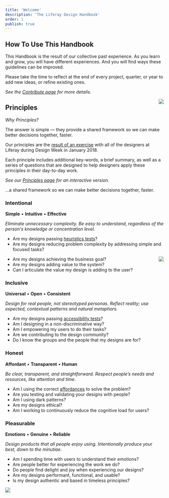 ```yaml
---
title: 'Welcome'
description: 'The Liferay Design Handbook'
order: 1
publish: true
---
```



## How To Use This Handbook

This Handbook is the result of our collective past experience. As you learn and grow, you will have different experiences. And you will find ways these guidelines can be improved.

Please take the time to reflect at the end of every project, quarter, or year to add new ideas, or refine existing ones.

_See the [Contribute page](.././contribute) for more details._


<Image src="/images/handbook/principles-good-design-is-group.jpg" align="right" size="small" caption="PJ sharing one group's ideas during the Principles&nbsp;exercise" margin="2rem -2rem 0 4rem" rounded dropShadow />

## Principles

_Why Principles?_

The answer is simple — they provide a shared framework so we can make better decisions together, faster.

Our principles are the [result of an exercise](/articles/2018/liferay-design-week-2018#design-principles) with all of the designers at Liferay during Design Week in January 2018.

Each principle includes additional key-words, a brief summary, as well as a series of questions that are designed to help designers apply these principles in their day-to-day work.

_See our [Principles page](/principles) for an interactive version._

<aside>...a shared framework so we can make better&nbsp;decisions together, faster.</aside>

### Intentional

**Simple** • **Intuitive** • **Effective**

_Eliminate unnecessary complexity. Be easy to understand, regardless of the person's knowledge or concentration level._

- Are my designs passing [heuristics tests](https://www.nngroup.com/articles/ten-usability-heuristics)?
- Are my designs reducing problem complexity by addressing simple and focused tasks?
<Image src="/images/handbook/principles-closeup.jpg" align="right" size="small" margin="1rem -2rem 0 4rem" rounded dropShadow />

- Are my designs achieving the business goal?
- Are my designs adding value to the system?
- Can I articulate the value my design is adding to the user?

### Inclusive

**Universal** • **Open** • **Consistent**

_Design for real people, not stereotyped personas. Reflect reality; use expected, contextual patterns and natural metaphors._

- Are my designs passing [accessibility tests](https://www.w3.org/WAI/ER/tools/)?
- Am I designing in a non-discriminative way?
- Am I empowering my users to do their tasks?
- Are we contributing to the design community?
- Do I know the groups and the people that my designs are for?

### Honest

**Affordant** • **Transparent** • **Human**

_Be clear, transparent, and straightforward. Respect people’s needs and resources, like attention and time._

- Am I using the correct [affordances](https://www.interaction-design.org/literature/book/the-glossary-of-human-computer-interaction/affordances) to solve the problem?
- Are you testing and validating your designs with people?
- Am I using dark patterns?
- Are my designs ethical?
- Am I working to continuously reduce the cognitive load for users?

### Pleasurable

**Emotions** • **Genuine** • **Reliable**

_Design products that all people enjoy using. Intentionally produce your best, down to the minutiae._

- Am I spending time with users to understand their emotions?
- Are people better for experiencing the work we do?
- Do people find delight and joy when experiencing our designs?
- Are my designs performant, functional, and usable?
- Is my design authentic and based in timeless principles?

<Image src="/images/handbook/principles-team-photo.gif" size="medium" caption="Inclusive, intentional, honest, and pleasurable." margin="4rem auto" rounded dropShadow />